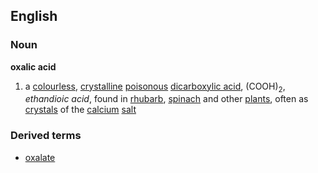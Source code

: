 ==English==
===Noun===
{{wikipedia}}
'''oxalic acid'''
#{{chemistry}} a [[colourless]], [[crystalline]] [[poisonous]] [[dicarboxylic acid]], (COOH)<sub>2</sub>, ''ethandioic acid'', found in [[rhubarb]], [[spinach]] and other [[plant]]s, often as [[crystal]]s of the [[calcium]] [[salt]]
===Derived terms===
*[[oxalate]]
